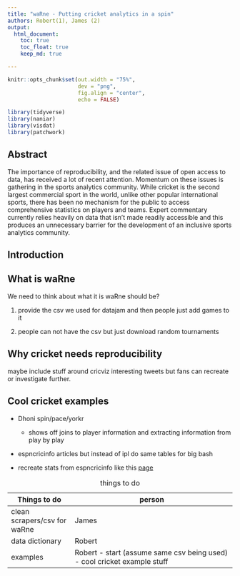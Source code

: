 ```yaml
---
title: "waRne - Putting cricket analytics in a spin"
authors: Robert(1), James (2)
output: 
  html_document:
    toc: true
    toc_float: true
    keep_md: true

---
```


```r
knitr::opts_chunk$set(out.width = "75%",
                      dev = "png",
                      fig.align = "center",
                      echo = FALSE)
```

```r
library(tidyverse)
library(naniar)
library(visdat)
library(patchwork)

```

## Abstract

The importance of reproducibility, and the related issue of open access to data, has received a lot of recent attention. Momentum on these issues is gathering in the sports analytics community. While cricket is the second largest commercial sport in the world, unlike other popular international sports, there has been no mechanism for the public to access comprehensive statistics on players and teams. Expert commentary currently relies heavily on data that isn't made readily accessible and this produces an unnecessary barrier for the development of an inclusive sports analytics community.

## Introduction

## What is waRne

We need to think about what it is waRne should be?

1.  provide the csv we used for datajam and then people just add games to it

2.  people can not have the csv but just download random tournaments

## Why cricket needs reproducibility

maybe include stuff around cricviz interesting tweets but fans can recreate or investigate further.

## Cool cricket examples 

-   Dhoni spin/pace/yorkr

    -   shows off joins to player information and extracting information from play by play

-   espncricinfo articles but instead of ipl do same tables for big bash

-   recreate stats from espncricinfo like this [page](https://www.espncricinfo.com/series/19297/statistics/1187665/new-zealand-vs-england-1st-t20i-england-in-new-zealand-2019-20
)

| Things to do                 | person                                                                   |
|------------------------------|--------------------------------------------------------------------------|
| clean scrapers/csv for waRne | James                                                                    |
| data dictionary              | Robert                                                                   |
| examples                     | Robert - start (assume same csv being used) - cool cricket example stuff |

: things to do
